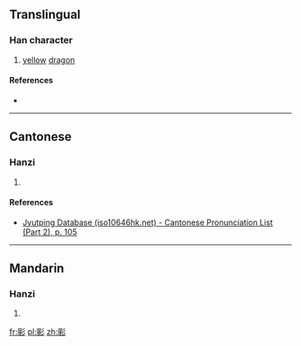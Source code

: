 {{also|彲}}
==Translingual==

===Han character===
{{Han char|rn=59|rad=彡|as=07|sn=10|four=|canj=一月竹竹竹 (MBHHH), X一月竹竹 (XMBHH)|ids=⿰丽彡}}

# [[yellow]] [[dragon]]

====References====
* {{Han ref|kx=0363.171|hdz=20854.101|uh=5F68|ud=24424}}

----

==Cantonese==

===Hanzi===
{{yue-hanzi|jyut=ci1|y=chi1|tra=彲}}

# {{defn|lang=yue|sort=彡07}}

====References====
* [http://www.iso10646hk.net/jp/document/download.jsp Jyutping Database (iso10646hk.net) - Cantonese Pronunciation List (Part 2), p. 105]

----

==Mandarin==

===Hanzi===
{{cmn-hanzi|pin=[[chī]] ([[chi1]])|wg=ch'ih<sup>1</sup>|tra=彲}}

# {{defn|lang=cmn|sort=彡07}}

[[fr:彨]]
[[pl:彨]]
[[zh:彨]]